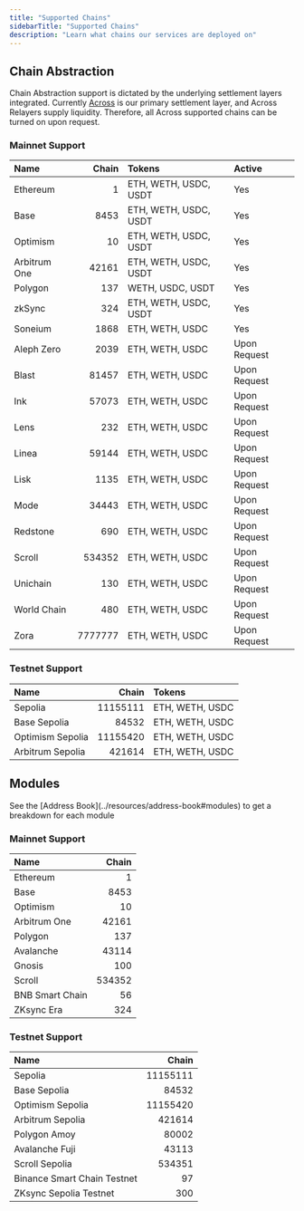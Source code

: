 ```yaml
---
title: "Supported Chains"
sidebarTitle: "Supported Chains"
description: "Learn what chains our services are deployed on"
---
```


## Chain Abstraction

Chain Abstraction support is dictated by the underlying settlement layers integrated. Currently [Across](across.to) is our primary settlement layer, and Across Relayers supply liquidity. Therefore, all Across supported chains can be turned on upon request.

### Mainnet Support

| Name         |   Chain | Tokens                | Active       |
| :----------- | ------: | :-------------------- | :----------- |
| Ethereum     |       1 | ETH, WETH, USDC, USDT | Yes          |
| Base         |    8453 | ETH, WETH, USDC, USDT | Yes          |
| Optimism     |      10 | ETH, WETH, USDC, USDT | Yes          |
| Arbitrum One |   42161 | ETH, WETH, USDC, USDT | Yes          |
| Polygon      |     137 | WETH, USDC, USDT      | Yes          |
| zkSync       |     324 | ETH, WETH, USDC, USDT | Yes          |
| Soneium      |    1868 | ETH, WETH, USDC       | Yes          |
| Aleph Zero   |    2039 | ETH, WETH, USDC       | Upon Request |
| Blast        |   81457 | ETH, WETH, USDC       | Upon Request |
| Ink          |   57073 | ETH, WETH, USDC       | Upon Request |
| Lens         |     232 | ETH, WETH, USDC       | Upon Request |
| Linea        |   59144 | ETH, WETH, USDC       | Upon Request |
| Lisk         |    1135 | ETH, WETH, USDC       | Upon Request |
| Mode         |   34443 | ETH, WETH, USDC       | Upon Request |
| Redstone     |     690 | ETH, WETH, USDC       | Upon Request |
| Scroll       |  534352 | ETH, WETH, USDC       | Upon Request |
| Unichain     |     130 | ETH, WETH, USDC       | Upon Request |
| World Chain  |     480 | ETH, WETH, USDC       | Upon Request |
| Zora         | 7777777 | ETH, WETH, USDC       | Upon Request |

### Testnet Support

| Name             |    Chain | Tokens          |
| :--------------- | -------: | :-------------- |
| Sepolia          | 11155111 | ETH, WETH, USDC |
| Base Sepolia     |    84532 | ETH, WETH, USDC |
| Optimism Sepolia | 11155420 | ETH, WETH, USDC |
| Arbitrum Sepolia |   421614 | ETH, WETH, USDC |

## Modules

<Info>
  See the [Address Book](../resources/address-book#modules) to get a breakdown
  for each module
</Info>

### Mainnet Support

| Name            |  Chain |
| :-------------- | -----: |
| Ethereum        |      1 |
| Base            |   8453 |
| Optimism        |     10 |
| Arbitrum One    |  42161 |
| Polygon         |    137 |
| Avalanche       |  43114 |
| Gnosis          |    100 |
| Scroll          | 534352 |
| BNB Smart Chain |     56 |
| ZKsync Era      |    324 |

### Testnet Support

| Name                        |    Chain |
| :-------------------------- | -------: |
| Sepolia                     | 11155111 |
| Base Sepolia                |    84532 |
| Optimism Sepolia            | 11155420 |
| Arbitrum Sepolia            |   421614 |
| Polygon Amoy                |    80002 |
| Avalanche Fuji              |    43113 |
| Scroll Sepolia              |   534351 |
| Binance Smart Chain Testnet |       97 |
| ZKsync Sepolia Testnet      |      300 |
